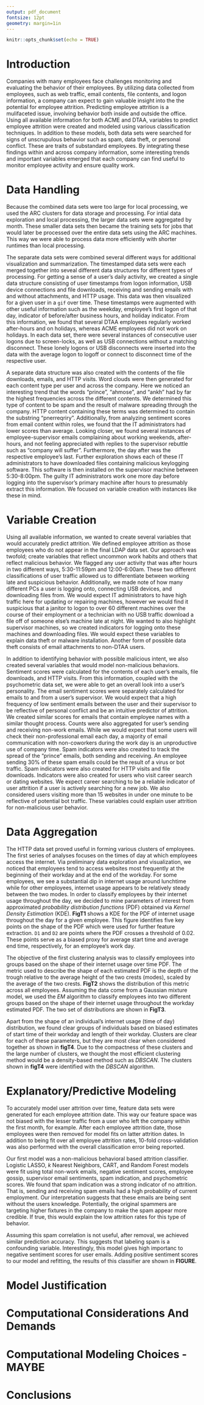 ```yaml
---
output: pdf_document
fontsize: 12pt
geometry: margin=1in
---
```


```r
knitr::opts_chunk$set(echo = TRUE)
```

# Introduction

Companies with many employees face challenges monitoring and evaluating the behavior of their employees. By utilizing data collected from employees, such as web traffic, email contents, file contents, and logon information, a company can expect to gain valuable insight into the the potential for employee attrition. Predicting employee attrition is a mulifaceted issue, involving behavior both inside and outside the office. Using all available information for both ACME and DTAA, variables to predict employee attrition were created and modeled using various classification techniques. In addition to these models, both data sets were searched for signs of unscrupulous behavior such as spam, data theft, or personal conflict. These are traits of substandard employees. By integrating these findings within and across company information, some interesting trends and important variables emerged that each company can find useful to monitor employee activity and ensure quality work. 

# Data Handling

Because the combined data sets were too large for local processing, we used the ARC clusters for data storage and processing. For intial data exploration and local processing, the larger data sets were aggregated by month. These smaller data sets then became the training sets for jobs that would later be processed over the entire data sets using the ARC machines. This way we were able to process data more efficiently with shorter runtimes than local processing.   

The separate data sets were combined several different ways for additional visualization and summarization. The timestamped data sets were each merged together into seveal different data structures for different types of processing. For getting a sense of a user's daily activity, we created a single data structure consisting of user timestamps from logon information, USB device connections and file downloads, receiving and sending emails with and without attachments, and HTTP usage. This data was then visualized for a given user in a `gif` over time. These timestamps were augmented with other useful information such as the weekday, employee's first logon of that day, indicator of before/after business hours, and holiday indicator. From this information, we found that several DTAA employees regularly worked after-hours and on holidays, whereas ACME employees did not work on holidays. In each data set, there were several instances of consecutive user logons due to screen-locks, as well as USB connections without a matching disconnect. These lonely logons or USB disconnects were inserted into the data with the average logon to logoff or connect to disconnect time of the respective user.

A separate data structure was also created with the contents of the file downloads, emails, and HTTP visits. Word clouds were then generated for each content type per user and across the company. Here we noticed an interesting trend that the words "prince", "ahmose", and "ankh" had by far the highest frequencies across the different contents. We determined this type of content to be spam and the result of malware spreading through the company. HTTP content containing these terms was determined to contain the substring "pnerreqriry". Additionally, from analyzing sentiment scores from email content within roles, we found that the IT administrators had lower scores than average. Looking closer, we found several instances of employee-supervisor emails complaining about working weekends, after-hours, and not feeling appreciated with replies to the supervisor rebuttle such as "company will suffer". Furthermore, the day after was the respective employee's last. Further exploration shows each of these IT administrators to have downloaded files containing malicious keylogging software. This software is then installed on the supervisor machine between 5:30-8:00pm. The guilty IT administrators work one more day before logging into the supervisor's primary machine after hours to presumably extract this information. We focused on variable creation with instances like these in mind.

# Variable Creation

Using all available information, we wanted to create several variables that would accurately predict attrition. We defined employee attrition as those employees who do not appear in the final LDAP data set. Our approach was twofold; create variables that reflect uncommon work habits and others that reflect malicious behavior. We flagged any user activity that was after hours in two different ways, 5:30-11:59pm and 12:00-6:00am. These two different classifications of user traffic allowed us to differentiate between working late and suspicious behavior. Additionally, we made note of how many different PCs a user is logging onto, connecting USB devices, and downloading files from. We would expect IT administrators to have high traffic here for updating or repairing machines, however we would find it suspicious that a janitor to logon to over 60 different machines over the course of their employment or a technician with no USB traffic download a file off of someone else's machine late at night. We wanted to also highlight supervisor machines, so we created indicators for logging onto these machines and downloading files. We would expect these variables to explain data theft or malware installation. Another form of possible data theft consists of email attachments to non-DTAA users. 

In addition to identifying behavior with possible malicious intent, we also created several variables that would model non-malicious behaviors. Sentiment scores were calculated for the contents of each user's emails, file downloads, and HTTP visits. From this information, coupled with the psychometric data set, we were able to get an overall look into a user's personality. The email sentiment scores were separately calculated for emails to and from a user's supervisor. We would expect that a high frequency of low sentiment emails between the user and their supervisor to be reflective of personal conflict and be an intuitive predictor of attrition. We created similar scores for emails that contain employee names with a similar thought process. Counts were also aggregated for user's sending and receiving non-work emails. While we would expect that some users will check their non-professional email each day, a majority of email communication with non-coworkers during the work day is an unproductive use of company time. Spam indicators were also created to track the spread of the "prince" emails, both sending and receiving. An employee sending 30% of these spam emails could be the result of a virus or bot traffic. Spam indicators were also created for HTTP visits and file downloads. Indicators were also created for users who visit career search or dating websites. We expect career searching to be a reliable indicator of user attrition if a user is actively searching for a new job. We also considered users visiting more than 15 websites in under one minute to be reflective of potential bot traffic. These variables could explain user attrition for non-malicious user behavior.

# Data Aggregation

The HTTP data set proved useful in forming various clusters of employees. The first series of analyses focuses on the times of day at which employees access the internet. Via preliminary data exploration and visualization, we noticed that employees tend to access websites most frequently at the beginning of their workday and at the end of the workday. For some employees, we see a substantial dip in internet usage around lunchtime while for other employees, internet usage appears to be relatively steady between the two modes. In order to classify employees by their internet usage throughout the day, we decided to mine parameters of interest from approximated *probability distribution functions* (PDF) obtained via *Kernel Density Estimation* (KDE). **FigT1** shows a KDE for the PDF of internet usage throughout the day for a given employee. This figure identifies five key points on the shape of the PDF which were used for further feature extraction. `D1` and `D2` are points where the PDF crosses a threshold of 0.02. These points serve as a biased proxy for average start time and average end time, respectively, for an employee’s work day. 

The objective of the first clustering analysis was to classify employees into groups based on the shape of their internet usage over time PDF. The metric used to describe the shape of each estimated PDF is the depth of the trough relative to the average height of the two crests (modes), scaled by the average of the two crests. **FigT2** shows the distribution of this metric across all employees. Assuming the data come from a Gaussian mixture model, we used the *EM* algorithm to classify employees into two different groups based on the shape of their internet usage throughout the workday estimated PDF. The two set of distributions are shown in **FigT3**.

Apart from the shape of an individual’s internet usage (time of day) distribution, we found clear groups of individuals based on biased estimates of start time of their workday and length of their workday. Clusters are clear for each of these parameters, but they are most clear when considered together as shown in **figT4**. Due to the compactness of these clusters and the large number of clusters, we thought the most efficient clustering method would be a density-based method such as *DBSCAN*. The clusters shown in **figT4** were identified with the *DBSCAN* algorithm.

# Explanatory/Predictive Modeling

To accurately model user attrition over time, feature data sets were generated for each employee attrition date. This way our feature space was not biased with the lesser traffic from a user who left the company within the first month, for example. After each employee attrition date, those employees were then removed for model fits on latter attrition dates. In addition to being fit over all employee attrition rates, 10-fold cross-validation was also performed with the overall classification error being reported.

Our first model was a non-malicious behavioral based attrition classifier. Logistic LASSO, *k* Nearest Neighbors, CART, and Random Forest models were fit using total non-work emails, negative sentiment scores, employee gossip, supervisor email sentiments, spam indication, and psychometric scores. We found that spam indication was a strong indicator of no attrition. That is, sending and receiving spam emails had a high probability of current employment. Our interpretation suggests that these emails are being sent without the users knowledge. Potentially, the original spammers are targeting higher fixtures in the company to make the spam appear more credible. If true, this would explain the low attrition rates for this type of behavior.

Assuming this spam correlation is not useful, after removal, we achieved similar prediction accuracy. This suggests that labeling spam is a confounding variable. Interestingly, this model gives high importanc to negative sentiment scores for user emails. Adding positive sentiment scores to our model and refitting, the results of this classifier are shown in **FIGURE**.

# Model Justification

# Computational Considerations And Demands

# Computational Modeling Choices - MAYBE

# Conclusions
